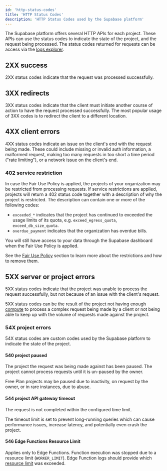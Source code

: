 ```yaml
---
id: 'http-status-codes'
title: 'HTTP Status Codes'
description: 'HTTP Status Codes used by the Supabase platform'
---
```


The Supabase platform offers several HTTP APIs for each project. These APIs can use the status codes to indicate the state of the project, and the request being processed. The status codes returned for requests can be access via the [logs explorer](../platform/logs#logs-explorer).

## 2XX success

2XX status codes indicate that the request was processed successfully.

## 3XX redirects

3XX status codes indicate that the client must initiate another course of action to have the request processed successfully. The most popular usage of 3XX codes is to redirect the client to a different location.

## 4XX client errors

4XX status codes indicate an issue on the client's end with the request being made. These could include missing or invalid auth information, a malformed request, making too many requests in too short a time period ("rate limiting"), or a network issue on the client's end.

### 402 service restriction

In case the Fair Use Policy is applied, the projects of your organization may be restricted from processing requests. If service restrictions are applied, projects will return a 402 status code together with a description of why the project is restricted. The description can contain one or more of the following codes:

- `exceeded_*` indicates that the project has continued to exceeded the usage limits of its quota, e.g. `exceed_egress_quota`, `exceed_db_size_quota`.
- `overdue_payment` indicates that the organization has overdue bills.

You will still have access to your data through the Supabase dashboard when the Fair Use Policy is applied.

See the [Fair Use Policy](/docs/guides/platform/billing-faq#fair-use-policy) section to learn more about the restrictions and how to remove them.

## 5XX server or project errors

5XX status codes indicate that the project was unable to process the request successfully, but not because of an issue with the client's request.

5XX status codes can be the result of the project not having enough [compute](/docs/guides/platform/compute-add-ons) to process a complex request being made by a client or not being able to keep up with the volume of requests made against the project.

### 54X project errors

54X status codes are custom codes used by the Supabase platform to indicate the state of the project.

#### 540 project paused

The project the request was being made against has been paused. The project cannot process requests until it is un-paused by the owner.

Free Plan projects may be paused due to inactivity, on request by the owner, or in rare instances, due to abuse.

#### 544 project API gateway timeout

The request is not completed within the configured time limit.

The timeout limit is set to prevent long-running queries which can cause performance issues, increase latency, and potentially even crash the project.

#### 546 Edge Functions Resource Limit

Applies only to Edge Functions. Function execution was stopped due to a resource limit (`WORKER_LIMIT`). Edge Function logs should provide which [resource limit](/guides/functions/limits) was exceeded.
